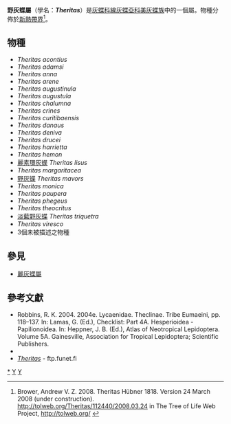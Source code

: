 {{NoteTA
|G1=Butterfly
}}
{{Automatic taxobox
| taxon = Theritas
| image = Theritas hemon MHNT ventre femelle.jpg
| image_caption = ''Theritas hemon''♀
| authority = Hübner, 1818
| type_species = [[野灰蝶|野灰蝶]]<br />''Theritas mavors''
| type_species_authority = Hübner, 1818
| subdivision_ranks = 物種
| subdivision =
共26種，詳閱正文。
| synonyms = 
* ''Denivia'' <small>K. Johnson 1992</small>
* ''Aveexcrenota'' <small>Salazar & K. Johnson 1997</small>
* ''Lucilda'' <small>D'Abrera & Bálint 2001</small>
* ''Margaritheclus'' <small>Bálint 2002</small>
}}

'''野灰蝶屬'''（學名：'''''Theritas'''''）是[[灰蝶科|灰蝶科]][[線灰蝶亞科|線灰蝶亞科]][[美灰蝶族|美灰蝶族]]中的一個屬。物種分佈於[[新熱帶界|新熱帶界]]<ref name=tol>Brower, Andrew V. Z. 2008. Theritas Hübner 1818. Version 24 March 2008 (under construction). http://tolweb.org/Theritas/112440/2008.03.24 {{Wayback|url=http://tolweb.org/Theritas/112440/2008.03.24 |date=20191201002827 }} in The Tree of Life Web Project, http://tolweb.org/ {{Wayback|url=http://tolweb.org/ |date=20110515100516 }} {{en}}</ref>。

== 物種 ==
* ''Theritas acontius''
* ''Theritas adamsi''
* ''Theritas anna''
* ''Theritas arene''
* ''Theritas augustinula''
* ''Theritas augustula''
* ''Theritas chalumna''
* ''Theritas crines''
* ''Theritas curitibaensis''
* ''Theritas danaus''
* ''Theritas deniva''
* ''Theritas drucei''
* ''Theritas harrietta''
* ''Theritas hemon''
* [[麗素環灰蝶|麗素環灰蝶]] ''Theritas lisus''
* ''Theritas margaritacea''
* [[野灰蝶|野灰蝶]] ''Theritas mavors''
* ''Theritas monica''
* ''Theritas paupera''
* ''Theritas phegeus''
* ''Theritas theocritus''
* [[淡藍野灰蝶|淡藍野灰蝶]] ''Theritas triquetra''
* ''Theritas viresco''
* 3個未被描述之物種
<!--
== 圖集 ==
<gallery>
</gallery>
-->

== 參見 ==
* [[麗灰蝶屬|麗灰蝶屬]]

== 參考文獻 ==
{{Reflist}}
* Robbins, R. K. 2004. 2004e. Lycaenidae. Theclinae. Tribe Eumaeini, pp. 118–137. In: Lamas, G. (Ed.), Checklist: Part 4A. Hesperioidea - Papilionoidea. In: Heppner, J. B. (Ed.), Atlas of Neotropical Lepidoptera. Volume 5A. Gainesville, Association for Tropical Lepidoptera; Scientific Publishers.
* {{Cite book | author = 寿建新 周尧 李宇飞 | title = 世界蝴蝶分類名錄 | location = 中國 | publisher = 陝西科學技術出版社 | date = 2006-04-01 | ISBN = 9787536936768 | language= zh-hans }}
* [http://ftp.funet.fi/pub/sci/bio/life/insecta/lepidoptera/ditrysia/papilionoidea/lycaenidae/theclinae/theritas ''Theritas''] {{Wayback|url=http://ftp.funet.fi/pub/sci/bio/life/insecta/lepidoptera/ditrysia/papilionoidea/lycaenidae/theclinae/theritas |date=20190630234659 }} - ftp.funet.fi

{{Commons category| Theritas}}
{{Taxonbar}}

{{線灰蝶亞科}}

[[Category:野灰蝶屬|*]]
[[Category:美灰蝶族|Y]]
[[Category:1818年描述的分类群|Y]]